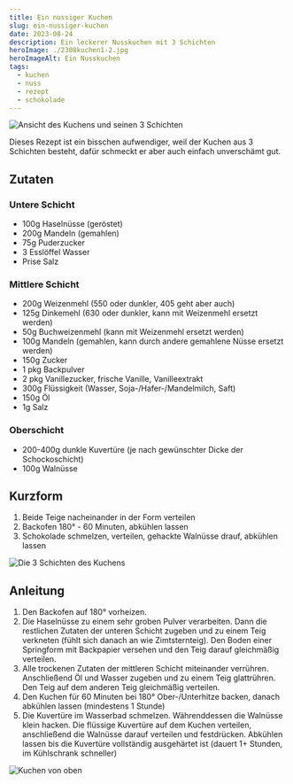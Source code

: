 ```yaml
---
title: Ein nussiger Kuchen
slug: ein-nussiger-kuchen
date: 2023-08-24
description: Ein leckerer Nusskuchen mit 3 Schichten
heroImage: ./2308kuchen1-2.jpg
heroImageAlt: Ein Nusskuchen
tags:
  - kuchen
  - nuss
  - rezept
  - schokolade
---
```

![Ansicht des Kuchens und seinen 3 Schichten](./2308kuchen1-1.jpg)

Dieses Rezept ist ein bisschen aufwendiger, weil der Kuchen aus 3 Schichten besteht, dafür schmeckt er aber auch einfach unverschämt gut.

## Zutaten

### Untere Schicht

* 100g Haselnüsse (geröstet)
* 200g Mandeln (gemahlen)
* 75g Puderzucker
* 3 Esslöffel Wasser
* Prise Salz

### Mittlere Schicht

* 200g Weizenmehl (550 oder dunkler, 405 geht aber auch)
* 125g Dinkemehl (630 oder dunkler, kann mit Weizenmehl ersetzt werden)
* 50g Buchweizenmehl (kann mit Weizenmehl ersetzt werden)
* 100g Mandeln (gemahlen, kann durch andere gemahlene Nüsse ersetzt werden)
* 150g Zucker
* 1 pkg Backpulver
* 2 pkg Vanillezucker, frische Vanille, Vanilleextrakt
* 300g Flüssigkeit (Wasser, Soja-/Hafer-/Mandelmilch, Saft)
* 150g Öl
* 1g Salz

### Oberschicht

* 200-400g dunkle Kuvertüre (je nach gewünschter Dicke der Schockoschicht)
* 100g Walnüsse

## Kurzform

1. Beide Teige nacheinander in der Form verteilen
2. Backofen 180° - 60 Minuten, abkühlen lassen
3. Schokolade schmelzen, verteilen, gehackte Walnüsse drauf, abkühlen lassen

![Die 3 Schichten des Kuchens](./2308kuchen1-2.jpg)

## Anleitung

1. Den Backofen auf 180° vorheizen.
2. Die Haselnüsse zu einem sehr groben Pulver verarbeiten. Dann die restlichen Zutaten der unteren Schicht zugeben und zu einem Teig verkneten (fühlt sich danach an wie Zimtsternteig). Den Boden einer Springform mit Backpapier versehen und den Teig darauf gleichmäßig verteilen.
3. Alle trockenen Zutaten der mittleren Schicht miteinander verrühren. Anschließend Öl und Wasser zugeben und zu einem Teig glattrühren. Den Teig auf dem anderen Teig gleichmäßig verteilen.
4. Den Kuchen für 60 Minuten bei 180° Ober-/Unterhitze backen, danach abkühlen lassen (mindestens 1 Stunde)
5. Die Kuvertüre im Wasserbad schmelzen. Währenddessen die Walnüsse klein hacken. Die flüssige Kuvertüre auf dem Kuchen verteilen, anschließend die Walnüsse darauf verteilen und festdrücken. Abkühlen lassen bis die Kuvertüre vollständig ausgehärtet ist (dauert 1+ Stunden, im Kühlschrank schneller)

![Kuchen von oben](./2308kuchen1.jpg)
